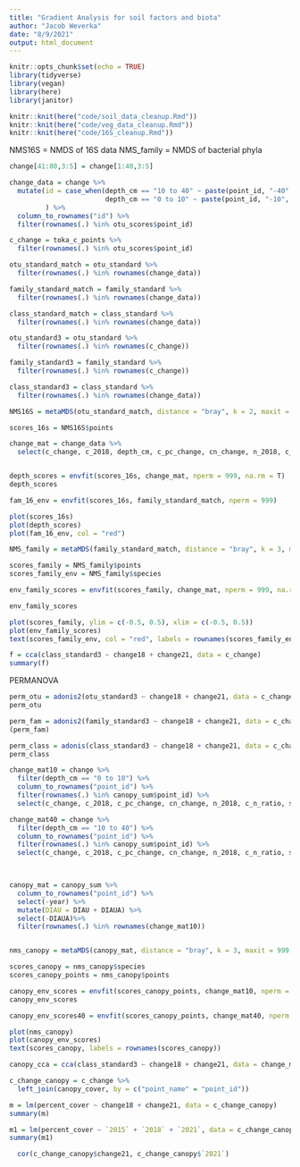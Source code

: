 ```yaml
---
title: "Gradient Analysis for soil factors and biota"
author: "Jacob Weverka"
date: "8/9/2021"
output: html_document
---
```


```r

knitr::opts_chunk$set(echo = TRUE)
library(tidyverse)
library(vegan)
library(here)
library(janitor)
```

```r
knitr::knit(here("code/soil_data_cleanup.Rmd"))
knitr::knit(here("code/veg_data_cleanup.Rmd"))
knitr::knit(here("code/16S_cleanup.Rmd"))
```

NMS16S  = NMDS of 16S data
NMS_family = NMDS of bacterial phyla


```r

change[41:80,3:5] = change[1:40,3:5]

change_data = change %>% 
  mutate(id = case_when(depth_cm == "10 to 40" ~ paste(point_id, "-40", sep = ""),
                        depth_cm == "0 to 10" ~ paste(point_id, "-10", sep = ""))
         ) %>% 
  column_to_rownames("id") %>% 
  filter(rownames(.) %in% otu_scores$point_id)

c_change = toka_c_points %>% 
  filter(rownames(.) %in% otu_scores$point_id)

otu_standard_match = otu_standard %>% 
  filter(rownames(.) %in% rownames(change_data))

family_standard_match = family_standard %>% 
  filter(rownames(.) %in% rownames(change_data))

class_standard_match = class_standard %>% 
  filter(rownames(.) %in% rownames(change_data))

otu_standard3 = otu_standard %>% 
  filter(rownames(.) %in% rownames(c_change))

family_standard3 = family_standard %>% 
  filter(rownames(.) %in% rownames(c_change))

class_standard3 = class_standard %>% 
  filter(rownames(.) %in% rownames(change_data))


```


```r
NMS16S = metaMDS(otu_standard_match, distance = "bray", k = 2, maxit = 999, trymax = 500, wascores = TRUE)

scores_16s = NMS16S$points

```


```r
change_mat = change_data %>% 
  select(c_change, c_2018, depth_cm, c_pc_change, cn_change, n_2018, c_n_ratio, sand, silt, clay)


depth_scores = envfit(scores_16s, change_mat, nperm = 999, na.rm = T)
depth_scores

fam_16_env = envfit(scores_16s, family_standard_match, nperm = 999)
```

```r
plot(scores_16s)
plot(depth_scores)
plot(fam_16_env, col = "red")
```


```r
NMS_family = metaMDS(family_standard_match, distance = "bray", k = 3, maxit = 999, trymax = 500, wascores = TRUE)

scores_family = NMS_family$points
scores_family_env = NMS_family$species

```

```r
env_family_scores = envfit(scores_family, change_mat, nperm = 999, na.rm = TRUE)

env_family_scores
```

```r
plot(scores_family, ylim = c(-0.5, 0.5), xlim = c(-0.5, 0.5))
plot(env_family_scores)
text(scores_family_env, col = "red", labels = rownames(scores_family_env))
```

```r
f = cca(class_standard3 ~ change18 + change21, data = c_change)
summary(f)
```

PERMANOVA 

```r
perm_otu = adonis2(otu_standard3 ~ change18 + change21, data = c_change, distance = "bray")
perm_otu
```

```r
perm_fam = adonis2(family_standard3 ~ change18 + change21, data = c_change, distance = "bray")
(perm_fam)
```
```r
perm_class = adonis(class_standard3 ~ change18 + change21, data = c_change, distance = "bray")
perm_class
```



```r
change_mat10 = change %>% 
  filter(depth_cm == "0 to 10") %>% 
  column_to_rownames("point_id") %>% 
  filter(rownames(.) %in% canopy_sum$point_id) %>% 
  select(c_change, c_2018, c_pc_change, cn_change, n_2018, c_n_ratio, sand, silt, clay)

change_mat40 = change %>% 
  filter(depth_cm == "10 to 40") %>% 
  column_to_rownames("point_id") %>% 
  filter(rownames(.) %in% canopy_sum$point_id) %>% 
  select(c_change, c_2018, c_pc_change, cn_change, n_2018, c_n_ratio, sand, silt, clay)
  


canopy_mat = canopy_sum %>% 
  column_to_rownames("point_id") %>% 
  select(-year) %>% 
  mutate(DIAU = DIAU + DIAUA) %>% 
  select(-DIAUA)%>% 
  filter(rownames(.) %in% rownames(change_mat10))


nms_canopy = metaMDS(canopy_mat, distance = "bray", k = 3, maxit = 999, trymax = 500)

scores_canopy = nms_canopy$species
scores_canopy_points = nms_canopy$points

canopy_env_scores = envfit(scores_canopy_points, change_mat10, nperm = 999, na.rm = TRUE)
canopy_env_scores

canopy_env_scores40 = envfit(scores_canopy_points, change_mat40, nperm = 999, na.rm = TRUE)


```

```r
plot(nms_canopy)
plot(canopy_env_scores)
text(scores_canopy, labels = rownames(scores_canopy))
```

```r
canopy_cca = cca(class_standard3 ~ change18 + change21, data = change_mat10)

```



```r
c_change_canopy = c_change %>% 
  left_join(canopy_cover, by = c("point_name" = "point_id"))

m = lm(percent_cover ~ change18 + change21, data = c_change_canopy)
summary(m)

m1 = lm(percent_cover ~ `2015` + `2018` + `2021`, data = c_change_canopy)
summary(m1)

  cor(c_change_canopy$change21, c_change_canopy$`2021`)

```

